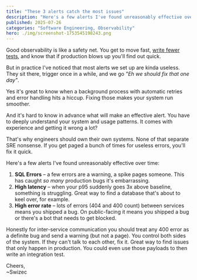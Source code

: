 ```yaml
---
title: "These 3 alerts catch the most issues"
description: "Here's a few alerts I've found unreasonably effective over time"
published: 2025-07-26
categories: "Software Engineering, Observability"
hero: ./img/screenshot-1753545198243.png
---
```


Good observability is like a safety net. You get to move fast, [write fewer tests](https://swizec.com/blog/why-you-need-observability-more-than-tests/), and know that if production blows up you'll find out quick.

But in practice I've noticed that most alerts we set up are kinda useless. They sit there, trigger once in a while, and we go _"Eh we should fix that one day"_.

Yes it's great to know when a background process with automatic retries and error handling hits a hiccup. Fixing those makes your system run smoother.

And it's hard to know in advance what will make an effective alert. You have to deeply understand your system and usage patterns. It comes with experience and getting it wrong a lot?

That's why engineers should own their own systems. None of that separate SRE nonsense. If you get paged a bunch of times for useless errors, you'll fix it quick.

Here's a few alerts I've found unreasonably effective over time:

1. **SQL Errors** – a few errors are a warning, a spike pages someone. This has caught _so many_ production bugs it's embarrassing.
2. **High latency** – when your p95 suddenly goes 3x above baseline, something is struggling. Great way to find a database that's about to keel over, for example.
3. **High error rate** – lots of errors (404 and 400 count) between services means you shipped a bug. On public-facing it means you shipped a bug or there's a bot that needs to get blocked.

Honestly for inter-service communication you should treat any 400 error as a definite bug and send a warning (but not a page). You control both sides of the system. If they can't talk to each other, fix it. Great way to find issues that only happen in production. You could even use those payloads to then write an integration test.

Cheers,<br/>
~Swizec
